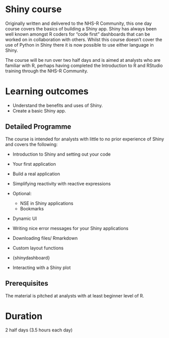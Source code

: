# Shiny course

Originally written and delivered to the NHS-R Community, this one day course covers the basics of building a Shiny app.
Shiny has always been well known amongst R coders for "code first" dashboards that can be worked on in collaboration with others.
Whilst this course doesn't cover the use of Python in Shiny there it is now possible to use either language in Shiny.

The course will be run over two half days and is aimed at analysts who are familiar with R, perhaps having completed the Introduction to R and RStudio training through the NHS-R Community.

# Learning outcomes

- Understand the benefits and uses of Shiny.
- Create a basic Shiny app.

## Detailed Programme

The course is intended for analysts with little to no prior experience of Shiny and covers the following:

-   Introduction to Shiny and setting out your code
-   Your first application
-   Build a real application
-   Simplifying reactivity with reactive expressions

-   Optional:
    -   NSE in Shiny applications
    -   Bookmarks

-   Dynamic UI
-   Writing nice error messages for your Shiny applications
-   Downloading files/ Rmarkdown
-   Custom layout functions

-   {shinydashboard}
-   Interacting with a Shiny plot

## Prerequisites

The material is pitched at analysts with at least beginner level of R. 

# Duration
2 half days (3.5 hours each day)
